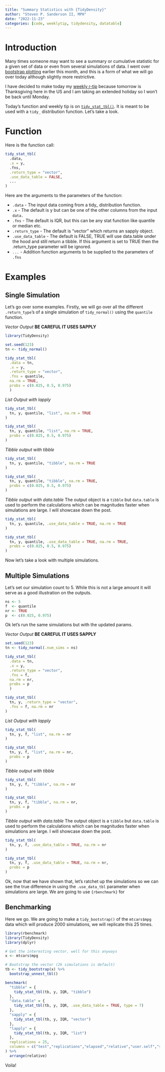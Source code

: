 ```yaml
---
title: "Summary Statistics with {TidyDensity}"
author: "Steven P. Sanderson II, MPH"
date: "2022-11-23"
categories: [code, weeklytip, tidydensity, datatable]
---
```


# Introduction

Many times someone may want to see a summary or cumulative statistic for a given set of data or even from several simulations of data. I went over [bootstrap plotting](https://www.spsanderson.com/steveondata/posts/weekly-tip-tidydensity-2022-11-04/) earlier this month, and this is a form of what we will go over today although slightly more restrictive.

I have decided to make today my [weekly r-tip](https://www.spsanderson.com/steveondata/#category=weeklytip) because tomorrow is Thanksgiving here in the US and I am taking an extended holiday so I won't be back until Monday.

Today's function and weekly tip is on [`tidy_stat_tbl()`](https://www.spsanderson.com/TidyDensity/reference/tidy_stat_tbl.html). It is meant to be used with a `tidy_` distribution function. Let's take a look.

# Function

Here is the function call:

```r
tidy_stat_tbl(
  .data,
  .x = y,
  .fns,
  .return_type = "vector",
  .use_data_table = FALSE,
  ...
)
```

Here are the arguments to the parameters of the function:

*  `.data` - The input data coming from a tidy_ distribution function.
*  `.x` - The default is y but can be one of the other columns from the input `data.`
*  `.fns` - The default is IQR, but this can be any stat function like quantile or median etc.
*  `.return_type` - The default is "vector" which returns an sapply object.
*  `.use_data_table` - The default is FALSE, TRUE will use data.table under the hood and still return a tibble. If this argument is set to TRUE then the .return_type parameter will be ignored.
*  `...` - Addition function arguments to be supplied to the parameters of `.fns`

# Examples

## Single Simulation

Let's go over some examples. Firstly, we will go over all the different `.return_type`'s of a single simulation of `tidy_normal()` using the `quantile` function.

_Vector Output_ **BE CAREFUL IT USES SAPPLY**
```r
library(TidyDensity)

set.seed(123)
tn <- tidy_normal()

tidy_stat_tbl(
  .data = tn,
  .x = y,
  .return_type = "vector",
  .fns = quantile,
  na.rm = TRUE,
  probs = c(0.025, 0.5, 0.975)
  )
```

_List Output with lapply_
```r
tidy_stat_tbl(
  tn, y, quantile, "list", na.rm = TRUE
)

tidy_stat_tbl(
  tn, y, quantile, "list", na.rm = TRUE, 
  probs = c(0.025, 0.5, 0.975)
)
```

_Tibble output with tibble_
```r
tidy_stat_tbl(
  tn, y, quantile, "tibble", na.rm = TRUE
)

tidy_stat_tbl(
  tn, y, quantile, "tibble", na.rm = TRUE, 
  probs = c(0.025, 0.5, 0.975)
)
```

_Tibble output with data.table_ The output object is a `tibble` but `data.table` is used to perform the calculations which can be magnitudes faster when simulations are large. I will showcase down the post.
```r
tidy_stat_tbl(
  tn, y, quantile, .use_data_table = TRUE, na.rm = TRUE
)

tidy_stat_tbl(
  tn, y, quantile, .use_data_table = TRUE, na.rm = TRUE, 
  probs = c(0.025, 0.5, 0.975)
)
```

Now let's take a look with multiple simulations.

## Multiple Simulations

Let's set our simulation count to 5. While this is not a large amount it will serve as a good illustration on the outputs.

```r
ns <- 5
f  <- quantile
nr <- TRUE
p  <- c(0.025, 0.975)
```

Ok let's run the same simulations but with the updated params.

_Vector Output_ **BE CAREFUL IT USES SAPPLY**
```r
set.seed(123)
tn <- tidy_normal(.num_sims = ns)

tidy_stat_tbl(
  .data = tn,
  .x = y,
  .return_type = "vector",
  .fns = f,
  na.rm = nr,
  probs = p
  )

tidy_stat_tbl(
  tn, y, .return_type = "vector",
  .fns = f, na.rm = nr
)
```

_List Output with lapply_
```r
tidy_stat_tbl(
  tn, y, f, "list", na.rm = nr
)

tidy_stat_tbl(
  tn, y, f, "list", na.rm = nr, 
  probs = p
)
```

_Tibble output with tibble_
```r
tidy_stat_tbl(
  tn, y, f, "tibble", na.rm = nr
)

tidy_stat_tbl(
  tn, y, f, "tibble", na.rm = nr, 
  probs = p
)
```

_Tibble output with data.table_ The output object is a `tibble` but `data.table` is used to perform the calculations which can be magnitudes faster when simulations are large. I will showcase down the post.
```r
tidy_stat_tbl(
  tn, y, f, .use_data_table = TRUE, na.rm = nr
)

tidy_stat_tbl(
  tn, y, f, .use_data_table = TRUE, na.rm = nr, 
  probs = p
)
```

Ok, now that we have shown that, let's ratchet up the simulations so we can see the true difference in using the `.use_data_tbl` parameter when simulations are large. We are going to use `{rbenchmark}` for 

## Benchmarking

Here we go. We are going to make a `tidy_bootstrap()` of the `mtcars$mpg` data which will produce 2000 simulations, we will replicate this 25 times.

```r
library(rbenchmark)
library(TidyDensity)
library(dplyr)

# Get the interesting vector, well for this anyways
x <- mtcars$mpg

# Bootstrap the vector (2k simulations is default)
tb <- tidy_bootstrap(x) %>%
  bootstrap_unnest_tbl()

benchmark(
  "tibble" = {
    tidy_stat_tbl(tb, y, IQR, "tibble")
  },
  "data.table" = {
    tidy_stat_tbl(tb, y, IQR, .use_data_table = TRUE, type = 7)
  },
  "sapply" = {
    tidy_stat_tbl(tb, y, IQR, "vector")
  },
  "lapply" = {
    tidy_stat_tbl(tb, y, IQR, "list")
  },
  replications = 25,
  columns = c("test","replications","elapsed","relative","user.self","sys.self"  )
) %>%
  arrange(relative)
```

Voila!